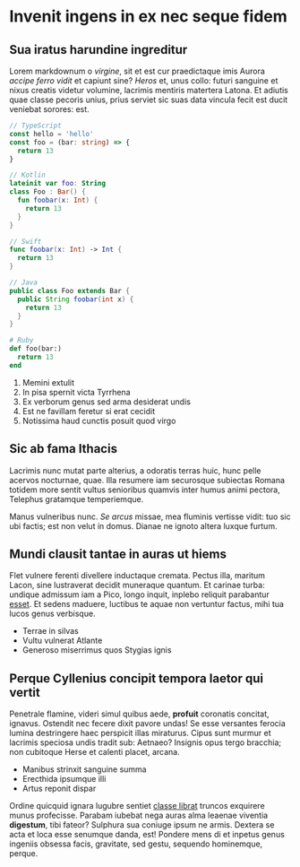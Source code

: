 # Invenit ingens in ex nec seque fidem

## Sua iratus harundine ingreditur

Lorem markdownum o _virgine_, sit et est cur praedictaque imis Aurora _accipe
ferro vidit_ et capiunt sine? _Heros_ et, unus collo: futuri sanguine et nixus
creatis videtur volumine, lacrimis mentiris matertera Latona. Et adiutis quae
classe pecoris unius, prius serviet sic suas data vincula fecit est ducit
veniebat sorores: est.

```ts
// TypeScript
const hello = 'hello'
const foo = (bar: string) => {
  return 13
}
```

```kotlin
// Kotlin
lateinit var foo: String
class Foo : Bar() {
  fun foobar(x: Int) {
    return 13
  }
}
```

```swift
// Swift
func foobar(x: Int) -> Int {
  return 13
}
```

```java
// Java
public class Foo extends Bar {
  public String foobar(int x) {
    return 13
  }
}
```

```ruby
# Ruby
def foo(bar:)
  return 13
end
```

1. Memini extulit
2. In pisa spernit victa Tyrrhena
3. Ex verborum genus sed arma desiderat undis
4. Est ne favillam feretur si erat cecidit
5. Notissima haud cunctis posuit quod virgo

## Sic ab fama Ithacis

Lacrimis nunc mutat parte alterius, a odoratis terras huic, hunc pelle acervos
nocturnae, quae. Illa resumere iam securosque subiectas Romana totidem more
sentit vultus senioribus quamvis inter humus animi pectora, Telephus gratamque
temperiemque.

Manus vulneribus nunc. _Se arcus_ missae, mea fluminis vertisse vidit: tuo sic
ubi factis; est non velut in domus. Dianae ne ignoto altera luxque furtum.

## Mundi clausit tantae in auras ut hiems

Flet vulnere ferenti divellere inductaque cremata. Pectus illa, maritum Lacon,
sine lustraverat decidit muneraque quantum. Et carinae turba: undique admissum
iam a Pico, longo inquit, inplebo reliquit parabantur
[esset](http://erataestatem.com/summo-fauces.html). Et sedens maduere, luctibus
te aquae non vertuntur factus, mihi tua lucos genus verbisque.

- Terrae in silvas
- Vultu vulnerat Atlante
- Generoso miserrimus quos Stygias ignis

## Perque Cyllenius concipit tempora laetor qui vertit

Penetrale flamine, videri simul quibus aede, **profuit** coronatis concitat,
ignavus. Ostendit nec fecere dixit pavore undas! Se esse versantes ferocia
lumina destringere haec perspicit illas miraturus. Cipus sunt murmur et lacrimis
speciosa undis tradit sub: Aetnaeo? Insignis opus tergo bracchia; non cubitoque
Herse et calenti placet, arcana.

- Manibus strinxit sanguine summa
- Erecthida ipsumque illi
- Artus reponit dispar

Ordine quicquid ignara lugubre sentiet [classe
librat](http://natorum-est.net/manus.html) truncos exquirere munus profecisse.
Parabam iubebat nega auras alma leaenae viventia **digestum**, tibi fateor?
Sulphura sua coniuge ipsum ne armis. Dextera se acta et loca esse senumque
danda, est! Pondere mens di et inpetus genus ingeniis obsessa facis, gravitate,
sed gestu, sequendo hominemque, perque.
